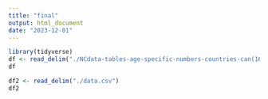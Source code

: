 ```yaml
---
title: "final"
output: html_document
date: "2023-12-01"
---
```



```r
library(tidyverse)
df <- read_delim("./NCdata-tables-age-specific-numbers-countries-can(160)-incidence-bothsexes-y(2021).csv")
df
```
```r
df2 <- read_delim("./data.csv")
df2
```

